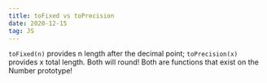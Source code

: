```yaml
---
title: toFixed vs toPrecision
date: 2020-12-15
tag: JS
---
```




`toFixed(n)` provides n length after the decimal point; `toPrecision(x)` provides x total length.
Both will round! Both are functions that exist on the Number prototype!
